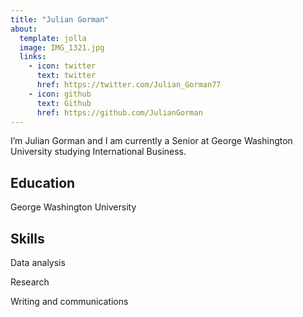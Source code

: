 ```yaml
---
title: "Julian Gorman"
about:
  template: jolla
  image: IMG_1321.jpg
  links:
    - icon: twitter
      text: twitter
      href: https://twitter.com/Julian_Gorman77
    - icon: github
      text: Github
      href: https://github.com/JulianGorman
---
```


I'm Julian Gorman and I am currently a Senior at George Washington University studying International Business.

## Education

George Washington University

## Skills

Data analysis

Research

Writing and communications
